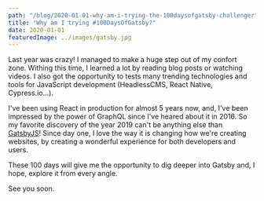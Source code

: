 ```yaml
---
path: "/blog/2020-01-01-why-am-i-trying-the-100daysofgatsby-challenger"
title: "Why am I trying #100DaysOfGatsby?"
date: 2020-01-01
featuredImage: ../images/gatsby.jpg
---
```


Last year was crazy! I managed to make a huge step out of my confort zone. Withing this time, I learned a lot by reading blog posts or watching videos. I also got the opportunity to tests many trending technologies and tools for JavaScript development (HeadlessCMS, React Native, Cypress.io...).

I've been using React in production for almost 5 years now, and, I've been impressed by the power of GraphQL since I've heared about it in 2016. So my favorite discovery of the year 2019 can't be anything else than [GatsbyJS](https://gatsbyjs.org/)! Since day one, I love the way it is changing how we're creating websites, by creating a wonderful experience for both developers and users.

These 100 days will give me the opportunity to dig deeper into Gatsby and, I hope, explore it from every angle.

See you soon.
